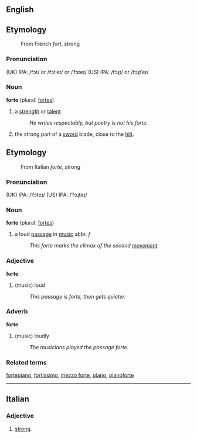 ==English==
==Etymology==
:From French ''fort'', strong

===Pronunciation===
(UK) IPA: /fɔt/ or /fɔtˈeɪ/ or /ˈfɔteɪ/
(US) IPA: /fɔɻt/ or /fɔɻtˈeɪ/

=== Noun ===
'''forte''' (plural: [[fortes]])

# a [[strength]] or [[talent]]
#: ''He writes respectably, but poetry is not his forte.''
# the strong part of a [[sword]] blade, close to the [[hilt]]. 

==Etymology==
:From Italian ''forte'', strong

===Pronunciation===
(UK) IPA: /ˈfɔteɪ/
(US) IPA: /ˈfɔɻteɪ/

=== Noun ===
'''forte''' (plural: [[fortes]])

# a loud [[passage]] in [[music]] abbr. ''f''
#: ''This forte marks the climax of the second [[movement]].''

=== Adjective ===
'''forte'''
# (music) loud
#: ''This passage is forte, then gets quieter.''

=== Adverb ===
'''forte'''
# (music) loudly
#: ''The musicians played the passage forte.''

=== Related terms ===
[[fortepiano]], [[fortissimo]], [[mezzo forte]], [[piano]], [[pianoforte]]

----
==Italian==
===Adjective===

# [[strong]].